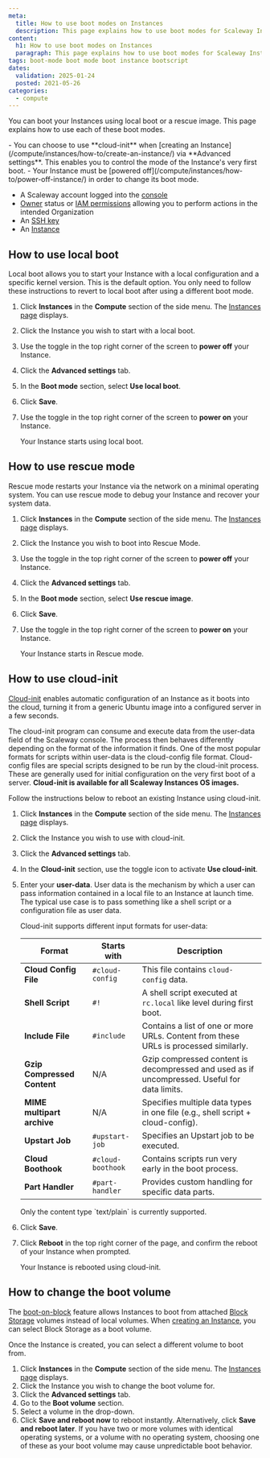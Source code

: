 ```yaml
---
meta:
  title: How to use boot modes on Instances
  description: This page explains how to use boot modes for Scaleway Instances.
content:
  h1: How to use boot modes on Instances
  paragraph: This page explains how to use boot modes for Scaleway Instances.
tags: boot-mode boot mode boot instance bootscript
dates:
  validation: 2025-01-24
  posted: 2021-05-26
categories:
  - compute
---
```


You can boot your Instances using local boot or a rescue image. This page explains how to use each of these boot modes.

<Message type="tip">
  - You can choose to use **cloud-init** when [creating an Instance](/compute/instances/how-to/create-an-instance/) via **Advanced settings**. This enables you to control the mode of the Instance's very first boot.
  - Your Instance must be [powered off](/compute/instances/how-to/power-off-instance/) in order to change its boot mode.
</Message>


<Macro id="requirements" />

- A Scaleway account logged into the [console](https://console.scaleway.com)
- [Owner](/identity-and-access-management/iam/concepts/#owner) status or [IAM permissions](/identity-and-access-management/iam/concepts/#permission) allowing you to perform actions in the intended Organization
- An [SSH key](/identity-and-access-management/organizations-and-projects/how-to/create-ssh-key/)
- An [Instance](/compute/instances/how-to/create-an-instance/)

## How to use local boot

Local boot allows you to start your Instance with a local configuration and a specific kernel version. This is the default option. You only need to follow these instructions to revert to local boot after using a different boot mode.

1. Click **Instances** in the **Compute** section of the side menu. The [Instances page](https://console.scaleway.com/instance/servers) displays.
2. Click the Instance you wish to start with a local boot.
3. Use the toggle <Icon name="toggle" /> in the top right corner of the screen to **power off** your Instance.
4. Click the **Advanced settings** tab.
5. In the **Boot mode** section, select **Use local boot**.
6. Click **Save**.
7. Use the toggle <Icon name="toggle" /> in the top right corner of the screen to **power on** your Instance.

    Your Instance starts using local boot.

## How to use rescue mode

Rescue mode restarts your Instance via the network on a minimal operating system. You can use rescue mode to debug your Instance and recover your system data.

1. Click **Instances** in the **Compute** section of the side menu. The [Instances page](https://console.scaleway.com/instance/servers) displays.
2. Click the Instance you wish to boot into Rescue Mode.
3. Use the toggle <Icon name="toggle" /> in the top right corner of the screen to **power off** your Instance.
4. Click the **Advanced settings** tab.
5. In the **Boot mode** section, select **Use rescue image**.
6. Click **Save**.
7. Use the toggle <Icon name="toggle" /> in the top right corner of the screen to **power on** your Instance.

    Your Instance starts in Rescue mode.

## How to use cloud-init

[Cloud-init](/compute/instances/concepts/#cloud-init) enables automatic configuration of an Instance as it boots into the cloud, turning it from a generic Ubuntu image into a configured server in a few seconds.

The cloud-init program can consume and execute data from the user-data field of the Scaleway console. The process then behaves differently depending on the format of the information it finds. One of the most popular formats for scripts within user-data is the cloud-config file format. Cloud-config files are special scripts designed to be run by the cloud-init process.
These are generally used for initial configuration on the very first boot of a server. **Cloud-init is available for all Scaleway Instances OS images.**

Follow the instructions below to reboot an existing Instance using cloud-init.

1. Click **Instances** in the **Compute** section of the side menu. The [Instances page](https://console.scaleway.com/instance/servers) displays.
2. Click the Instance you wish to use with cloud-init.
3. Click the **Advanced settings** tab.
4. In the **Cloud-init** section, use the toggle icon to activate **Use cloud-init**.
5. Enter your **user-data**. User data is the mechanism by which a user can pass information contained in a local file to an Instance at launch time. The typical use case is to pass something like a shell script or a configuration file as user data.

    Cloud-init supports different input formats for user-data:

    | Format                 | Starts with      | Description                                                                                  |
    |------------------------|------------------|----------------------------------------------------------------------------------------------|
    | **Cloud Config File**  | `#cloud-config` | This file contains `cloud-config` data.                                                     |
    | **Shell Script**       | `#!`            | A shell script executed at `rc.local` like level during first boot.                         |
    | **Include File**       | `#include`      | Contains a list of one or more URLs. Content from these URLs is processed similarly.         |
    | **Gzip Compressed Content** | N/A        | Gzip compressed content is decompressed and used as if uncompressed. Useful for data limits.|
    | **MIME multipart archive** | N/A         | Specifies multiple data types in one file (e.g., shell script + cloud-config).               |
    | **Upstart Job**        | `#upstart-job`  | Specifies an Upstart job to be executed.                                                    |
    | **Cloud Boothook**     | `#cloud-boothook` | Contains scripts run very early in the boot process.                                        |
    | **Part Handler**       | `#part-handler` | Provides custom handling for specific data parts.                                           |

    <Message type="note">
      Only the content type `text/plain` is currently supported.
    </Message>
6. Click **Save**.
7. Click **Reboot** in the top right corner of the page, and confirm the reboot of your Instance when prompted.

    Your Instance is rebooted using cloud-init.
## How to change the boot volume

The [boot-on-block](/compute/instances/concepts/#boot-on-block) feature allows Instances to boot from attached [Block Storage](/compute/instances/concepts/#block-volumes) volumes instead of local volumes. When [creating an Instance](/compute/instances/how-to/create-an-instance/), you can select Block Storage as a boot volume.

Once the Instance is created, you can select a different volume to boot from.

1. Click **Instances** in the **Compute** section of the side menu. The [Instances page](https://console.scaleway.com/instance/servers) displays.
2. Click the Instance you wish to change the boot volume for.
3. Click the **Advanced settings** tab.
4. Go to the **Boot volume** section.
5. Select a volume in the drop-down.
6. Click **Save and reboot now** to reboot instantly. Alternatively, click **Save and reboot later**.
    <Message type="important">
      If you have two or more volumes with identical operating systems, or a volume with no operating system, choosing one of these as your boot volume may cause unpredictable boot behavior.
    </Message>
